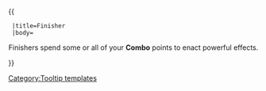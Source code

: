 {{ {{{1|Tooltip hover box}}}
  |title=Finisher
  |body=<center>Finishers spend some or all of your '''Combo''' points to enact powerful effects.
</center>
}}<noinclude>[[Category:Tooltip templates]]</noinclude>